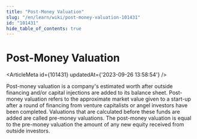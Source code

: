 ```yaml
---
title: "Post-Money Valuation"
slug: "/en/learn/wiki/post-money-valuation-101431"
id: "101431"
hide_table_of_contents: true
---
```



# Post-Money Valuation

<ArticleMeta id={101431} updatedAt={'2023-09-26 13:58:54'} />
<div className='border-solid border-b border-t-0 my-4 border-[var(--ifm-color-gray-300)]' />

Post-money valuation is a company's estimated worth after outside financing and/or capital injections are added to its balance sheet. Post-money valuation refers to the approximate market value given to a start-up after a round of financing from venture capitalists or angel investors have been completed. Valuations that are calculated before these funds are added are called pre-money valuations. The post-money valuation is equal to the pre-money valuation  the amount of any new equity received from outside investors.
